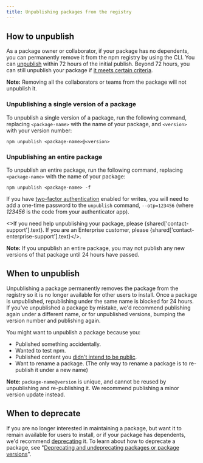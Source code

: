 ```yaml
---
title: Unpublishing packages from the registry
---
```


## How to unpublish

As a package owner or collaborator, if your package has no dependents, you can permanently remove it from the npm registry by using the CLI. You can [unpublish](https://docs.npmjs.com/cli/v7/commands/npm-unpublish) within 72 hours of the initial publish. Beyond 72 hours, you can still unpublish your package if [it meets certain criteria](https://www.npmjs.com/policies/unpublish).

<Note>

**Note:** Removing all the collaborators or teams from the package will not unpublish it.

</Note>

### Unpublishing a single version of a package

To unpublish a single version of a package, run the following command, replacing `<package-name>` with the name of your package, and `<version>` with your version number:

```
npm unpublish <package-name>@<version>
```

### Unpublishing an entire package

To unpublish an entire package, run the following command, replacing `<package-name>` with the name of your package:

```
npm unpublish <package-name> -f
```

If you have [two-factor authentication][two-factor-auth] enabled for writes, you will need to add a one-time password to the `unpublish` command, `--otp=123456` (where *123456* is the code from your authenticator app).

<>If you need help unpublishing your package, please {shared['contact-support'].text}. If you are an Enterprise customer, please {shared['contact-enterprise-support'].text}</>.

<Note>

**Note:** If you unpublish an entire package, you may not publish any new versions of that package until 24 hours have passed.

</Note> 

## When to unpublish

Unpublishing a package permanently removes the package from the registry so it is no longer available for other users to install. Once a package is unpublished, republishing under the same name is blocked for 24 hours. If you've unpublished a package by mistake, we'd recommend publishing again under a different name, or for unpublished versions, bumping the version number and publishing again.

You might want to unpublish a package because you:

* Published something accidentally.
* Wanted to test npm.
* Published content you [didn't intend to be public][oh-no].
* Want to rename a package. (The only way to rename a package is to re-publish it under a new name)

<Note>

**Note:** `package-name@version` is unique, and cannot be reused by unpublishing and re-publishing it. We recommend publishing a minor version update instead.

</Note>

## When to deprecate

If you are no longer interested in maintaining a package, but want it to remain available for users to install, or if your package has dependents, we'd recommend [deprecating][deprecate-cli] it. To learn about how to deprecate a package, see "[Deprecating and undeprecating packages or package versions][deprecate-package]".


[oh-no]: https://blog.npmjs.org/post/101934969510/oh-no-i-accidentally-published-private-data-to
[deprecate-cli]: cli/deprecate
[deprecate-package]: deprecating-and-undeprecating-packages-or-package-versions
[two-factor-auth]: about-two-factor-authentication
[unpublish]: /policies/unpublish
